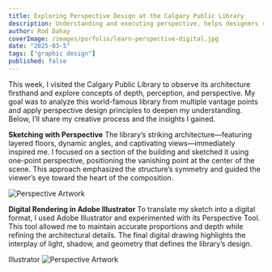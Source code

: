 ```yaml
---
title: Exploring Perspective Design at the Calgary Public Library
description: Understanding and executing perspective, helps designers refine their craft and make them better artists and designers. 
author: Rod Dahay
coverImage: /images/porfolio/learn-perspective-digital.jpg
date: "2025-03-5"
tags: ["graphic design"]
published: false
---
```


This week, I visited the Calgary Public Library to observe its architecture firsthand and explore concepts of depth, perception, and perspective. My goal was to analyze this world-famous library from multiple vantage points and apply perspective design principles to deepen my understanding. Below, I’ll share my creative process and the insights I gained.


**Sketching with Perspective**
The library’s striking architecture—featuring layered floors, dynamic angles, and captivating views—immediately inspired me. I focused on a section of the building and sketched it using one-point perspective, positioning the vanishing point at the center of the scene. This approach emphasized the structure’s symmetry and guided the viewer’s eye toward the heart of the composition.

![Perspective Artwork](/images/porfolio/learn-perspective-sketch.jpg)


**Digital Rendering in Adobe Illustrator**
To translate my sketch into a digital format, I used Adobe Illustrator and experimented with its Perspective Tool. This tool allowed me to maintain accurate proportions and depth while refining the architectural details. The final digital drawing highlights the interplay of light, shadow, and geometry that defines the library’s design.

Illustrator
![Perspective Artwork](/images/porfolio/learn-perspective-digital.jpg)




